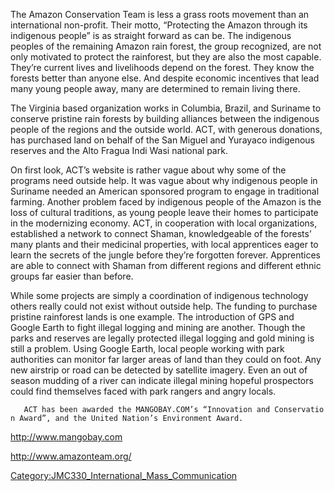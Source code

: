 	
The Amazon Conservation Team is less a grass roots movement than an international non-profit. Their motto, “Protecting the Amazon through its indigenous people” is as straight forward as can be. The indigenous peoples of the remaining Amazon rain forest, the group recognized, are not only motivated to protect the rainforest, but they are also the most capable. They’re current lives and livelihoods depend on the forest. They know the forests better than anyone else. And despite economic incentives that lead many young people away, many are determined to remain living there. 
	
The Virginia based organization works in Columbia, Brazil, and Suriname to conserve pristine rain forests by building alliances between the indigenous people of the regions and the outside world. ACT, with generous donations, has purchased land on behalf of the San Miguel and Yurayaco indigenous reserves and the Alto Fragua Indi Wasi national park. 
	
On first look, ACT’s website is rather vague about why some of the programs need outside help. It was vague about why indigenous people in Suriname needed an American sponsored program to engage in traditional farming. Another problem faced by indigenous people of the Amazon is the loss of cultural traditions, as young people leave their homes to participate in the modernizing economy. ACT, in cooperation with local organizations, established a network to connect Shaman, knowledgeable of the forests’ many plants and their medicinal properties, with local apprentices eager to learn the secrets of the jungle before they’re forgotten forever. Apprentices are able to connect with Shaman from different regions and different ethnic groups far easier than before. 
	
While some projects are simply a coordination of indigenous technology others really could not exist without outside help. The funding to purchase pristine rainforest lands is one example. The introduction of GPS and Google Earth to fight illegal logging and mining are another. Though the parks and reserves are legally protected illegal logging and gold mining is still a problem. Using Google Earth, local people working with park authorities can monitor far larger areas of land than they could on foot. Any new airstrip or road can be detected by satellite imagery. Even an out of season mudding of a river can indicate illegal mining hopeful prospectors could find themselves faced with park rangers and angry locals. 
	ACT has been awarded the MANGOBAY.COM’s “Innovation and Conservation Award”, and the United Nation’s Environment Award. 



http://www.mangobay.com

http://www.amazonteam.org/


{{attrib class|JMC330 International Mass Communication|May 15, 2010}}
[[Category:JMC330_International_Mass_Communication]]